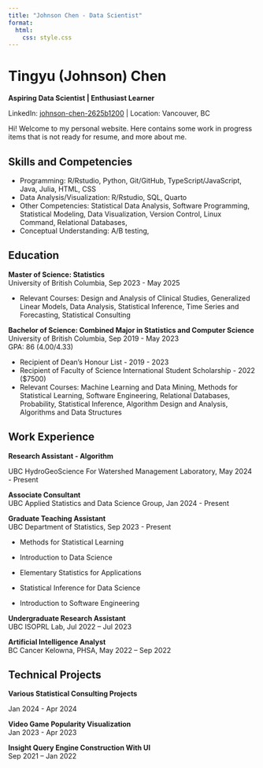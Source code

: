 ```yaml
---
title: "Johnson Chen - Data Scientist"
format:
  html:
    css: style.css
---
```


# Tingyu (Johnson) Chen

**Aspiring Data Scientist \| Enthusiast Learner**

LinkedIn: [johnson-chen-2625b1200](https://www.linkedin.com/in/johnson-chen-2625b1200/) \| Location: Vancouver, BC

Hi! Welcome to my personal website. Here contains some work in progress items that is not ready for resume, and more about me.

## Skills and Competencies

-   Programming: R/Rstudio, Python, Git/GitHub, TypeScript/JavaScript, Java, Julia, HTML, CSS
-   Data Analysis/Visualization: R/Rstudio, SQL, Quarto
-   Other Competencies: Statistical Data Analysis, Software Programming, Statistical Modeling, Data Visualization, Version Control, Linux Command, Relational Databases,
-   Conceptual Understanding: A/B testing,

## Education

**Master of Science: Statistics**\
University of British Columbia, Sep 2023 - May 2025

-   Relevant Courses: Design and Analysis of Clinical Studies, Generalized Linear Models, Data Analysis, Statistical Inference, Time Series and Forecasting, Statistical Consulting

**Bachelor of Science: Combined Major in Statistics and Computer Science**\
University of British Columbia, Sep 2019 - May 2023\
GPA: 86 (4.00/4.33)

-   Recipient of Dean's Honour List - 2019 - 2023
-   Recipient of Faculty of Science International Student Scholarship - 2022 (\$7500)
-   Relevant Courses: Machine Learning and Data Mining, Methods for Statistical Learning, Software Engineering, Relational Databases, Probability, Statistical Inference, Algorithm Design and Analysis, Algorithms and Data Structures

## Work Experience

**Research Assistant - Algorithm**

UBC HydroGeoScience For Watershed Management Laboratory, May 2024 - Present

**Associate Consultant**\
UBC Applied Statistics and Data Science Group, Jan 2024 - Present

**Graduate Teaching Assistant**\
UBC Department of Statistics, Sep 2023 - Present

-   Methods for Statistical Learning

-   Introduction to Data Science

-   Elementary Statistics for Applications

-   Statistical Inference for Data Science

-   Introduction to Software Engineering

**Undergraduate Research Assistant**\
UBC ISOPRL Lab, Jul 2022 -- Jul 2023

**Artificial Intelligence Analyst**\
BC Cancer Kelowna, PHSA, May 2022 -- Sep 2022

## Technical Projects

**Various Statistical Consulting Projects**

Jan 2024 - Apr 2024

**Video Game Popularity Visualization**\
Jan 2023 - Apr 2023

**Insight Query Engine Construction With UI**\
Sep 2021 -- Jan 2022
